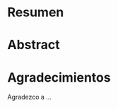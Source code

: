 # Resumen {.unnumbered}

# Abstract {.unnumbered}

# Agradecimientos {.unnumbered}




Agradezco a ...





